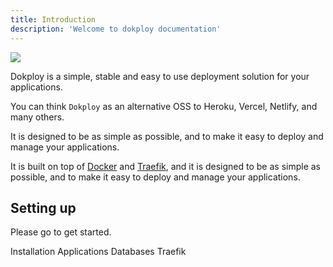 ```yaml
---
title: Introduction
description: 'Welcome to dokploy documentation'
---
```




<Frame>
    <img  src="/logo/logo.png" style={{ borderRadius: '0.5rem' }} />
</Frame>


Dokploy is a simple, stable and easy to use deployment solution for your applications.

You can think `Dokploy` as an alternative OSS to Heroku, Vercel, Netlify, and many others.

It is designed to be as simple as possible, and to make it easy to deploy and manage your applications.

It is built on top of  [Docker](https://www.docker.com/) and [Traefik](https://traefik.io/), and it is designed to be as simple as possible, and to make it easy to deploy and manage your applications.




## Setting up

Please go to get started.


<CardGroup cols={2}>
  <Card
    title="Get Started"
    icon="pen-to-square"
    href="https://docs.dokploy.com/installation"
  >
    Installation
  </Card>
    <Card
    title="Get Started"
    icon="pen-to-square"
    href="https://docs.dokploy.com/installation"
  >
    Applications
  </Card>
    <Card
    title="Get Started"
    icon="pen-to-square"
    href="https://docs.dokploy.com/installation"
  >
    Databases
  </Card>
   <Card
    title="Get Started"
    icon="pen-to-square"
    href="https://docs.dokploy.com/installation"
  >
    Traefik
  </Card>
</CardGroup>

